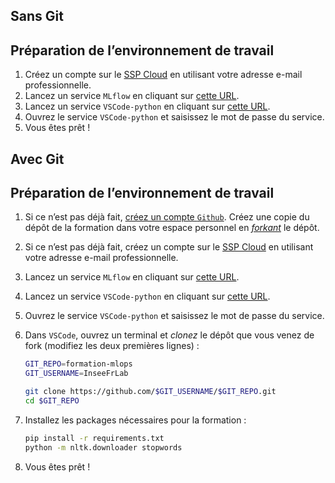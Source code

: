 ::: {.panel-tabset}
## Sans Git

::::{.callout-tip collapse="true" icon=false}
## Préparation de l'environnement de travail


:::::{.nonincremental}
1. Créez un compte sur le [SSP Cloud](https://datalab.sspcloud.fr/home) en utilisant votre adresse e-mail professionnelle.
2. Lancez un service `MLflow` en cliquant sur [cette URL](https://datalab.sspcloud.fr/launcher/automation/mlflow?autoLaunch=true).
3. Lancez un service `VSCode-python` en cliquant sur [cette URL](https://datalab.sspcloud.fr/launcher/ide/vscode-python?autoLaunch=true&init.personalInit=«https%3A%2F%2Fraw.githubusercontent.com%2FInseeFrLab%2Fformation-mlops%2Fmain%2Finit.sh»&networking.user.enabled=true).
4. Ouvrez le service `VSCode-python` et saisissez le mot de passe du service.
5. Vous êtes prêt !
:::::
::::

## Avec Git

::::{.callout-tip collapse="true" icon=false}
## Préparation de l'environnement de travail


:::::{.nonincremental}
1. Si ce n'est pas déjà fait, [créez un compte `Github`](https://github.com/signup?ref_cta=Sign+up&ref_loc=header+logged+out&ref_page=%2F&source=header-home). Créez une copie du dépôt de la formation dans votre espace personnel en [*forkant*](https://github.com/InseeFrLab/formation-mlops/fork) le dépôt.
2. Si ce n'est pas déjà fait, créez un compte sur le [SSP Cloud](https://datalab.sspcloud.fr/home) en utilisant votre adresse e-mail professionnelle.
3. Lancez un service `MLflow` en cliquant sur [cette URL](https://datalab.sspcloud.fr/launcher/automation/mlflow?autoLaunch=true).
4. Lancez un service `VSCode-python` en cliquant sur [cette URL](https://datalab.sspcloud.fr/launcher/ide/vscode-python?autoLaunch=true&git.cache=«172800»).
5. Ouvrez le service `VSCode-python` et saisissez le mot de passe du service.
6. Dans `VSCode`, ouvrez un terminal et *clonez* le dépôt que vous venez de fork (modifiez les deux premières lignes) :

    ```.sh
    GIT_REPO=formation-mlops
    GIT_USERNAME=InseeFrLab

    git clone https://github.com/$GIT_USERNAME/$GIT_REPO.git
    cd $GIT_REPO
    ```
7. Installez les packages nécessaires pour la formation :

    ```sh
    pip install -r requirements.txt
    python -m nltk.downloader stopwords
    ```

8. Vous êtes prêt !
:::::
::::

:::
